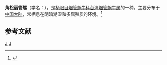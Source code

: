 {{Infraspeciesbox
| genus = Formosana
| species = antilopina
| varietas = antilopina
| authority = Heude, 1885
}}
'''角松丽管螺'''（学名：''{{lang|la|Formosana antilopina antilopina}}''），是[[柄眼目|柄眼目]][[烟管蜗牛科|烟管蜗牛科]][[台湾烟管蜗牛属|台湾烟管蜗牛属]]的一种。主要分布于[[中国大陆|中国大陆]]，常栖息在阴暗潮湿和多腐殖质的环境。<ref>{{cite web|url=http://shell.sinica.edu.tw/chinese/shellbase_detail.php?science_no=5971|title=国际贝库：角松丽管螺|publisher=台湾贝类资料库|accessdate=2009-08-11}}</ref>

== 参考文献 ==
{{reflist}}
{{taxonbar}}
[[Category:_1885年描述的动物|J]]
[[Category:台湾烟管蜗牛属|J]]